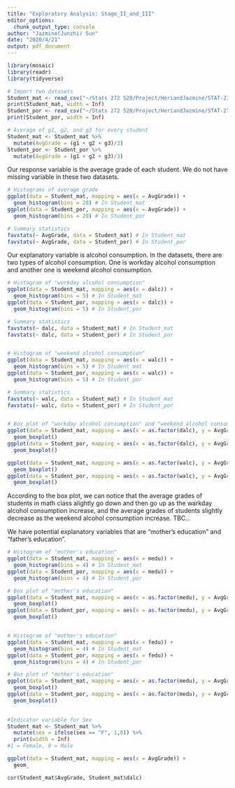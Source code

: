 ```yaml
---
title: "Exploratory Analysis: Stage_II_and_III" 
editor_options: 
  chunk_output_type: console
author: "Jazmine(Junzhi) Sun"
date: "2020/4/21"
output: pdf_document
---
```


```r
library(mosaic)
library(readr)
library(tidyverse)
```

```r
# Import two datasets
Student_mat <- read_csv("~/Stats 272 S20/Project/HeriandJazmine/STAT-272-Project/DataSets/student_mat.csv")
print(Student_mat, width = Inf)
Student_por <- read_csv("~/Stats 272 S20/Project/HeriandJazmine/STAT-272-Project/DataSets/student_por.csv")
print(Student_por, width = Inf)

# Average of g1, g2, and g3 for every student
Student_mat <- Student_mat %>%
  mutate(AvgGrade = (g1 + g2 + g3)/3)
Student_por <- Student_por %>%
  mutate(AvgGrade = (g1 + g2 + g3)/3)
```

Our response variable is the average grade of each student. We do not have missing variable in these two datasets. 

```r
# Histograms of average grade
ggplot(data = Student_mat, mapping = aes(x = AvgGrade)) +
  geom_histogram(bins = 20) # In Student_mat
ggplot(data = Student_por, mapping = aes(x = AvgGrade)) +
  geom_histogram(bins = 20) # In Student_por

# Summary statistics
favstats(~ AvgGrade, data = Student_mat) # In Student_mat
favstats(~ AvgGrade, data = Student_por) # In Student_por
```

Our explanatory variable is alcohol consumption. In the datasets, there are two types of alcohol consumption. One is workday alcohol consumption and another one is weekend alcohol consumption. 

```r
# Histogram of "workday alcohol consumption"
ggplot(data = Student_mat, mapping = aes(x = dalc)) +
  geom_histogram(bins = 5) # In Student_mat
ggplot(data = Student_por, mapping = aes(x = dalc)) +
  geom_histogram(bins = 5) # In Student_por

# Summary statistics
favstats(~ dalc, data = Student_mat) # In Student_mat
favstats(~ dalc, data = Student_por) # In Student_por


# Histogram of "weekend alcohol consumption"
ggplot(data = Student_mat, mapping = aes(x = walc)) +
  geom_histogram(bins = 5) # In Student_mat
ggplot(data = Student_por, mapping = aes(x = walc)) +
  geom_histogram(bins = 5) # In Student_por

# Summary statistics
favstats(~ walc, data = Student_mat) # In Student_mat
favstats(~ walc, data = Student_por) # In Student_por


# Box plot of "workday alcohol consumption" and "weekend alcohol consumption" for each dataset
ggplot(data = Student_mat, mapping = aes(x = as.factor(dalc), y = AvgGrade)) +
  geom_boxplot()
ggplot(data = Student_por, mapping = aes(x = as.factor(dalc), y = AvgGrade)) +
  geom_boxplot()

ggplot(data = Student_mat, mapping = aes(x = as.factor(walc), y = AvgGrade)) +
  geom_boxplot()
ggplot(data = Student_por, mapping = aes(x = as.factor(walc), y = AvgGrade)) +
  geom_boxplot()
```

According to the box plot, we can notice that the average grades of students in math class alightly go down and then go up as the warkday alcohol consumption increase, and the average grades of students slightly decrease as the weekend alcohol consumption increase. TBC... 

We have potential explanatory variables that are "mother's education" and "father's education". 

```r
# Histogram of "mother's education"
ggplot(data = Student_mat, mapping = aes(x = medu)) +
  geom_histogram(bins = 4) # In Student_mat
ggplot(data = Student_por, mapping = aes(x = medu)) +
  geom_histogram(bins = 4) # In Student_por

# Box plot of "mother's education"
ggplot(data = Student_mat, mapping = aes(x = as.factor(medu), y = AvgGrade)) +
  geom_boxplot()
ggplot(data = Student_por, mapping = aes(x = as.factor(medu), y = AvgGrade)) +
  geom_boxplot()


# Histogram of "mother's education"
ggplot(data = Student_mat, mapping = aes(x = fedu)) +
  geom_histogram(bins = 4) # In Student_mat
ggplot(data = Student_por, mapping = aes(x = fedu)) +
  geom_histogram(bins = 4) # In Student_por

# Box plot of "mother's education"
ggplot(data = Student_mat, mapping = aes(x = as.factor(medu), y = AvgGrade)) +
  geom_boxplot()
ggplot(data = Student_por, mapping = aes(x = as.factor(medu), y = AvgGrade)) +
  geom_boxplot()
 
``` 

```r
#Indicator variable for Sex 
Student_mat <- Student_mat %>% 
  mutate(sex = ifelse(sex == "F", 1,0)) %>% 
  print(width = Inf) 
#1 = Female, 0 = Male 

ggplot(data = Student_mat, mapping = aes(x = AvgGrade)) + 
  geom_ 

cor(Student_mat$AvgGrade, Student_mat$dalc)
```
